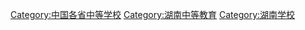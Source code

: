 [[Category:中国各省中等学校|Category:中国各省中等学校]]
[[Category:湖南中等教育|Category:湖南中等教育]]
[[Category:湖南学校|Category:湖南学校]]